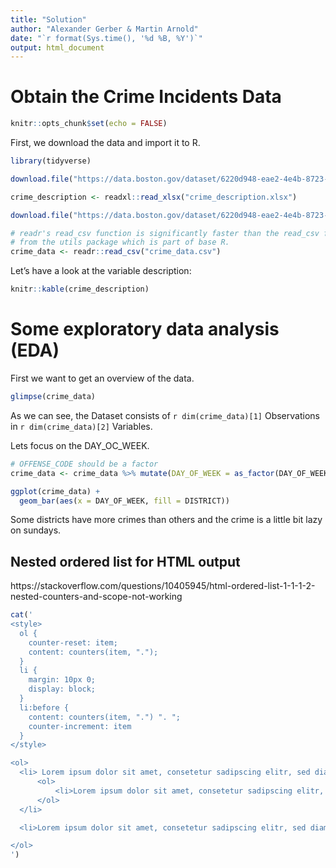 ```yaml
---
title: "Solution"
author: "Alexander Gerber & Martin Arnold"
date: "`r format(Sys.time(), '%d %B, %Y')`"
output: html_document
---
```


# Obtain the Crime Incidents Data

```r
knitr::opts_chunk$set(echo = FALSE)
```

First, we download the data and import it to R.

```r
library(tidyverse)

download.file("https://data.boston.gov/dataset/6220d948-eae2-4e4b-8723-2dc8e67722a3/resource/9c30453a-fefa-4fe0-b51a-5fc09b0f4655/download/rmscrimeincidentfieldexplanation.xlsx", destfile = "crime_description.xlsx")

crime_description <- readxl::read_xlsx("crime_description.xlsx")

download.file("https://data.boston.gov/dataset/6220d948-eae2-4e4b-8723-2dc8e67722a3/resource/12cb3883-56f5-47de-afa5-3b1cf61b257b/download/tmp5kc2h34q.csv", destfile = "crime_data.csv")

# readr's read_csv function is significantly faster than the read_csv function
# from the utils package which is part of base R.
crime_data <- readr::read_csv("crime_data.csv")
```

Let's have a look at the variable description:

```r
knitr::kable(crime_description)
```

# Some exploratory data analysis (EDA)

First we want to get an overview of the data.

```r
glimpse(crime_data)
```

As we can see, the Dataset consists of `r dim(crime_data)[1]` Observations in `r dim(crime_data)[2]` Variables.

Lets focus on the DAY_OC_WEEK.

```r
# OFFENSE_CODE should be a factor
crime_data <- crime_data %>% mutate(DAY_OF_WEEK = as_factor(DAY_OF_WEEK))

ggplot(crime_data) +
  geom_bar(aes(x = DAY_OF_WEEK, fill = DISTRICT))

```

Some districts have more crimes than others and the crime is a little bit lazy on sundays.

## Nested ordered list for HTML output

https://stackoverflow.com/questions/10405945/html-ordered-list-1-1-1-2-nested-counters-and-scope-not-working

```r
cat('
<style>
  ol {
    counter-reset: item;
    content: counters(item, "."); 
  }
  li {
    margin: 10px 0;
    display: block;
  }
  li:before { 
    content: counters(item, ".") ". "; 
    counter-increment: item 
  }
</style>

<ol>
  <li> Lorem ipsum dolor sit amet, consetetur sadipscing elitr, sed diam nonumy eirmod tempor invidunt ut labore et dolore magna aliquyam erat, sed diam voluptua. At vero eos et accusam et justo duo dolores et ea rebum.
      <ol>
          <li>Lorem ipsum dolor sit amet, consetetur sadipscing elitr, sed diam nonumy eirmod tempor invidunt ut labore et dolore magna aliquyam erat, sed diam voluptua. At vero eos et accusam et justo duo dolores et ea rebum.</li>
      </ol>
  </li>

  <li>Lorem ipsum dolor sit amet, consetetur sadipscing elitr, sed diam nonumy eirmod tempor invidunt ut labore et dolore magna aliquyam erat, sed diam voluptua. At vero eos et accusam et justo duo dolores et ea rebum.</li>

</ol>
')
```
